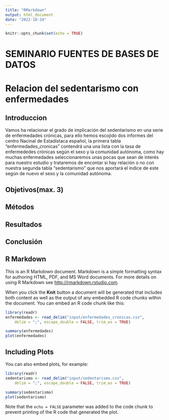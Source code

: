 ```yaml
---
title: "RMarkdown"
output: html_document
date: "2022-10-24"
---
```


```r
knitr::opts_chunk$set(echo = TRUE)
```

# SEMINARIO FUENTES DE BASES DE DATOS
# Relacion del sedentarismo con enfermedades

## Introduccion


Vamos ha relacionar el grado de implicación del sedentarismo en una serie de enfermedades crónicas, para ello hemos escojido dos informes 
del centro Nacinal de Estadístaca español, la primera tabla "enfermedades_cronicas" contendrá una una lista con la tasa de enfermededes 
crónicas según el sexo y la comunidad autónoma, como hay muchas enfermedades seleccionaremos unas pocas que sean de interés para nuestro
estudio y trataremos de encontar si hay relación o no con nuestra segunda tabla "sedentarismo" que nos aportará el índice de este según
de nuevo el sexo y la comunidad autónoma.


## Objetivos(max. 3)

## Métodos

## Resultados 

## Conclusión



## R Markdown

This is an R Markdown document. Markdown is a simple formatting syntax for authoring HTML, PDF, and MS Word documents. For more details on using R Markdown see <http://rmarkdown.rstudio.com>.

When you click the **Knit** button a document will be generated that includes both content as well as the output of any embedded R code chunks within the document. You can embed an R code chunk like this:

```r
library(readr)
enfermedades <- read_delim("input/enfermedades_cronicas.csv", 
    delim = ";", escape_double = FALSE, trim_ws = TRUE)
```


```r
summary(enfermedades)
plot(enfermedades)
```

## Including Plots

You can also embed plots, for example:

```r
library(readr)
sedentarismo <- read_delim("input/sedentarismo.csv", 
    delim = ";", escape_double = FALSE, trim_ws = TRUE)
```



```r
summary(sedentarismo)
plot(sedentarismo)
```

Note that the `echo = FALSE` parameter was added to the code chunk to prevent printing of the R code that generated the plot.
